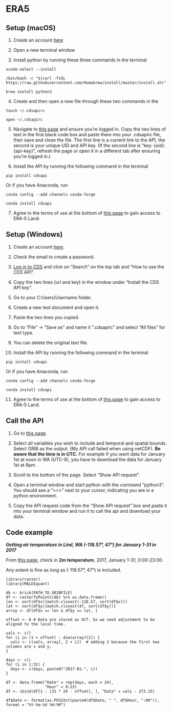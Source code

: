 # ERA5

## Setup (macOS)

1. Create an account [here](https://cds.climate.copernicus.eu/#!/home)

2. Open a new terminal window

3. Install python by running these three commands in the terminal

```
xcode-select --install

/bin/bash -c "$(curl -fsSL https://raw.githubusercontent.com/Homebrew/install/master/install.sh)"

brew install python3
```

4. Create and then open a new file through these two commands in the 

```
touch ~/.cdsapirc

open ~/.cdsapirc
```

5. Navigate to [this page](https://cds.climate.copernicus.eu/api-how-to) and ensure you’re logged in. Copy the two lines of text in the first black code box and paste them into your .cdsapirc file, then save and close the file. The first line is a current link to the API, the second is your unique UID and API key. 
(If the second line is “key: {uid}:{api-key}”, refresh the page or open it in a different tab after ensuring you’re logged in.)


6. Install the API by running the following command in the terminal
```
pip install cdsapi
```
Or if you have Anaconda, run
```
conda config --add channels conda-forge

conda install cdsapi
```
7. Agree to the terms of use at the bottom of [this page](https://cds.climate.copernicus.eu/cdsapp#!/dataset/reanalysis-era5-land?tab=form) to gain access to ERA-5 Land: 


## Setup (Windows)

1. Create an account [here](https://cds.climate.copernicus.eu/#!/home).

2. Check the email to create a password.

3. [Log in to CDS](https://cds.climate.copernicus.eu/user/66418) and click on “Search” on the top tab and “How to use the CDS API”.

4. Copy the two lines (url and key) in the window under “Install the CDS API key”.

5. Go to your C:Users/Username folder.

6. Create a new text document and open it.

7. Paste the two lines you copied.

8. Go to “File” -> “Save as” and name it “.cdsapirc” and select “All files” for text type.

9. You can delete the original text file.

10. Install the API by running the following command in the terminal
```
pip install cdsapi
```
Or if you have Anaconda, run
```
conda config --add channels conda-forge

conda install cdsapi
```

11. Agree to the terms of use at the bottom of [this page](https://cds.climate.copernicus.eu/cdsapp#!/dataset/reanalysis-era5-land?tab=form) to gain access to ERA-5 Land.

## Call the API

1. Go to [this page](https://cds.climate.copernicus.eu/cdsapp#!/dataset/reanalysis-era5-land?tab=form).

2. Select all variables you wish to include and temporal and spatial bounds. Select GRIB as the output. (My API call failed when using netCDF). [**Be aware that the time is in UTC.**]{color="red"} For example if you want data for January 1st at noon in WA (UTC-8), you have to download the data for January 1st at 8pm. 

3. Scroll to the bottom of the page. Select “Show API request”. 

4. Open a terminal window and start python with the command “python3”. You should see a “>>>” next to your cursor, indicating you are in a python environment.

5. Copy the API request code from the “Show API request” box and paste it into your terminal window and run it to call the api and download your data.


## Code example

***Getting air temperature in Lind, WA (-118.57°, 47°) for January 1-31 in 2017***  

From [this page](https://cds.climate.copernicus.eu/cdsapp#!/dataset/reanalysis-era5-land?tab=form), 
check in **2m temperature**, 2017, January 1-31, 0:00-23:00.

Any extent is fine as long as (-118.57°, 47°) is included.

```
library(raster)
library(MALDIquant)

db <- brick(PATH_TO_GRIBFILE)
df <- rasterToPoints(db) %>% as.data.frame()
lon <- sort(df$x)[match.closest(-118.57, sort(df$x))]
lat <- sort(df$y)[match.closest(47, sort(df$y))]
array <- df[df$x == lon & df$y == lat, ]

offset <- 8 # Data are stored as UCT. So we need adjustment to be aligned to the local time.

vals <- c()
for (i in (1 + offset) : dim(array)[2]) {
  vals <- c(vals, array[, 2 + i])  # adding 2 because the first two columns are x and y.
}

days <- c()
for (i in 1:31) {
  days <- c(days, paste0("2017-01-", i))
}

df <- data.frame("Date" = rep(days, each = 24),
                 "Hour" = 0:23)
df <- cbind(df[1 : (31 * 24 - offset), ], "Data" = vals - 273.15)

df$Date <- format(as.POSIXct(paste0(df$Date, " ", df$Hour, ":00")), format = "%Y-%m-%d %H:%M")

```
